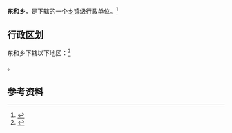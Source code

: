 {{中国乡级行政区|14/04/21/203/000}}

'''东和乡'''，是{{PRC admin/fullname|14/04/21/203/000|3}}下辖的一个[[乡镇|乡镇]]级行政单位。<ref>{{PRC admin/ref sgc|{{PRC admin/parent|14/04/21/203/000}}}}</ref>

== 行政区划 ==

东和乡下辖以下地区：<ref>{{PRC admin/ref sgc|14/04/21/203/000}}</ref>

{{PRC admin/children|14/04/21/203/000}}。

== 参考资料 ==

{{reflist}}

{{行政区划小作品}}
{{PRC admin/navcat|14/04/21/203/000}}